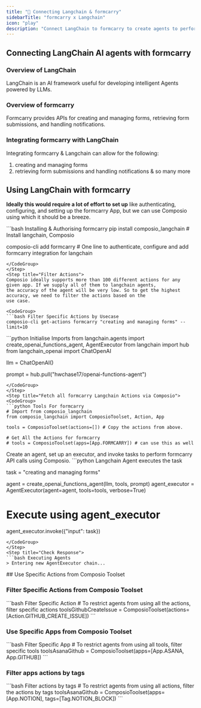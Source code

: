 ```yaml
---
title: "🚀 Connecting Langchain & formcarry"
sidebarTitle: "formcarry x Langchain"
icon: "play"
description: "Connect LangChain to formcarry to create agents to perform tasks using natural language"
---
```


## Connecting LangChain AI agents with formcarry

### Overview of LangChain

LangChain is an AI framework useful for developing intelligent Agents powered by LLMs.

### Overview of formcarry

Formcarry provides APIs for creating and managing forms, retrieving form submissions, and handling notifications.

### Integrating formcarry with LangChain

Integrating formcarry & Langchain can allow for the following:

1. creating and managing forms
2. retrieving form submissions and handling notifications
& so many more

## Using LangChain with formcarry

<Steps>
<Step title="Setting Up the Environment">

**Ideally this would require a lot of effort to set up** like authenticating, configuring, and setting up the formcarry App, but we can use Composio using which it should be a breeze.

<CodeGroup>
```bash Installing & Authorising formcarry
pip install composio_langchain # Install langchain, Composio 

composio-cli add formcarry # One line to authenticate, configure and add formcarry integration for langchain
```
</CodeGroup>
</Step>
<Step title="Filter Actions">
Composio ideally supports more than 100 different actions for any given app. If we supply all of them to langchain agents, 
the accuracy of the agent will be very low. So to get the highest accuracy, we need to filter the actions based on the 
use case.

<CodeGroup>
```bash Filter Specific Actions by Usecase
composio-cli get-actions formcarry "creating and managing forms" --limit=10
```
</CodeGroup>

</Step>
<Step title="Import Base Packages">

<CodeGroup>
```python Initialise Imports
from langchain.agents import create_openai_functions_agent, AgentExecutor
from langchain import hub
from langchain_openai import ChatOpenAI


llm = ChatOpenAI()

prompt = hub.pull("hwchase17/openai-functions-agent")
```
</CodeGroup>
</Step>
<Step title="Fetch all formcarry Langchain Actions via Composio">
<CodeGroup>
```python Tools For formcarry
# Import from composio_langchain
from composio_langchain import ComposioToolset, Action, App

tools = ComposioToolset(actions=[]) # Copy the actions from above. 

# Get All the Actions for formcarry
# tools = ComposioToolset(apps=[App.FORMCARRY]) # can use this as well
```
</CodeGroup>
</Step>
<Step title="Execute the Agent">
Create an agent, set up an executor, and invoke tasks to perform formcarry API calls using Composio. 
<CodeGroup>
```python Langchain Agent executes the task

task = "creating and managing forms"

agent = create_openai_functions_agent(llm, tools, prompt)
agent_executor = AgentExecutor(agent=agent, tools=tools, verbose=True)

# Execute using agent_executor
agent_executor.invoke({"input": task})
```
</CodeGroup>
</Step>
<Step title="Check Response">
```bash Executing Agents
> Entering new AgentExecutor chain...
```
</Step>
</Steps>
## Use Specific Actions from Composio Toolset

### Filter Specific Actions from Composio Toolset

<CodeGroup>
```bash Filter Specific Action
# To restrict agents from using all the actions, filter specific actions
toolsGithubCreateIssue = ComposioToolset(actions=[Action.GITHUB_CREATE_ISSUE])
```
</CodeGroup>

### Use Specific Apps from Composio Toolset
<CodeGroup>
```bash Filter Specific App
# To restrict agents from using all tools, filter specific tools
toolsAsanaGithub = ComposioToolset(apps=[App.ASANA, App.GITHUB])
```
</CodeGroup>

### Filter apps actions by tags 
<CodeGroup>
```bash Filter actions by tags
# To restrict agents from using all actions, filter the actions by tags
toolsAsanaGithub = ComposioToolset(apps=[App.NOTION], tags=[Tag.NOTION_BLOCK])
```
</CodeGroup>

